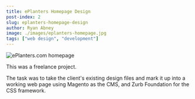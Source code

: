 ```yaml
---
title: ePlanters Homepage Design
post-index: 2
slug: eplanters-homepage-design
author: Ryan Abney
image: ./images/eplanters-homepage.jpg
tags: ["web design", "development"]
---
```


![ePlanters.com homepage](./images/eplanters-homepage.jpg)

This was a freelance project.

The task was to take the client's existing design files and mark it up into a working web page using Magento as the CMS, and Zurb Foundation for the CSS framework.
